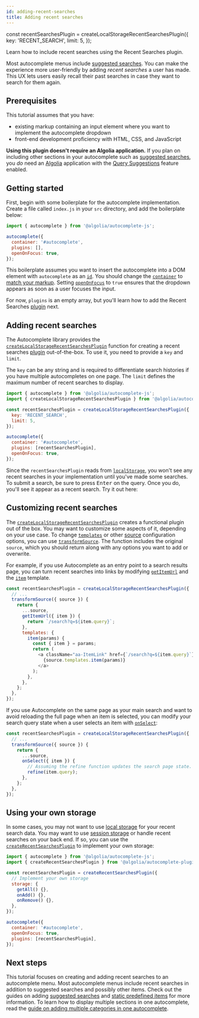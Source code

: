 ```yaml
---
id: adding-recent-searches
title: Adding recent searches
---
```


const recentSearchesPlugin = createLocalStorageRecentSearchesPlugin({
  key: 'RECENT_SEARCH',
  limit: 5,
});

Learn how to include recent searches using the Recent Searches plugin.

Most autocomplete menus include [suggested searches](adding-suggested-searches). You can make the experience more user-friendly by adding _recent searches_ a user has made. This UX lets users easily recall their past searches in case they want to search for them again.

## Prerequisites

This tutorial assumes that you have:

- existing markup containing an input element where you want to implement the autocomplete dropdown
- front-end development proficiency with HTML, CSS, and JavaScript

**Using this plugin doesn't require an Algolia application.** If you plan on including other sections in your autocomplete such as [suggested searches](adding-suggested-searches), you _do_ need an [Algolia](https://www.algolia.com/) application with the [Query Suggestions](https://www.algolia.com/doc/guides/building-search-ui/ui-and-ux-patterns/query-suggestions/js/) feature enabled.

## Getting started

First, begin with some boilerplate for the autocomplete implementation. Create a file called `index.js` in your `src` directory, and add the boilerplate below:

```js title="index.js"
import { autocomplete } from '@algolia/autocomplete-js';

autocomplete({
  container: '#autocomplete',
  plugins: [],
  openOnFocus: true,
});
```

This boilerplate assumes you want to insert the autocomplete into a DOM element with `autocomplete` as an [`id`](https://developer.mozilla.org/en-US/docs/Web/HTML/Global_attributes/id). You should change the [`container`](autocomplete-js/#container) to [match your markup](basic-options). Setting [`openOnFocus`](autocomplete-js/#openonfocus) to `true` ensures that the dropdown appears as soon as a user focuses the input.

For now, `plugins` is an empty array, but you'll learn how to add the Recent Searches [plugin](plugins) next.

## Adding recent searches

The Autocomplete library provides the [`createLocalStorageRecentSearchesPlugin`](createlocalstoragerecentsearchesplugin) function for creating a recent searches [plugin](plugins) out-of-the-box. To use it, you need to provide a `key` and `limit`.

The `key` can be any string and is required to differentiate search histories if you have multiple autocompletes on one page. The `limit` defines the maximum number of recent searches to display.

```js title="index.js"
import { autocomplete } from '@algolia/autocomplete-js';
import { createLocalStorageRecentSearchesPlugin } from '@algolia/autocomplete-plugin-recent-searches';

const recentSearchesPlugin = createLocalStorageRecentSearchesPlugin({
  key: 'RECENT_SEARCH',
  limit: 5,
});

autocomplete({
  container: '#autocomplete',
  plugins: [recentSearchesPlugin],
  openOnFocus: true,
});
```

Since the `recentSearchesPlugin` reads from [`localStorage`](https://developer.mozilla.org/en-US/docs/Web/API/Window/localStorage), you won't see any recent searches in your implementation until you've made some searches. To submit a search, be sure to press <kbd>Enter</kbd> on the query. Once you do, you'll see it appear as a recent search. Try it out here:

<AutocompleteExample openOnFocus={true} plugins={[recentSearchesPlugin]} />

## Customizing recent searches

The [`createLocalStorageRecentSearchesPlugin`](createLocalStorageRecentSearchesPlugin) creates a functional plugin out of the box. You may want to customize some aspects of it, depending on your use case. To change [`templates`](templates) or other [source](sources) configuration options, you can use [`transformSource`](createLocalStorageRecentSearchesPlugin/#transformsource). The function includes the original `source`, which you should return along with any options you want to add or overwrite.

For example, if you use Autocomplete as an entry point to a search results page, you can turn recent searches into links by modifying [`getItemUrl`](sources/#getitemurl) and the [`item`](templates#item) template.

```js
const recentSearchesPlugin = createLocalStorageRecentSearchesPlugin({
  // ...
  transformSource({ source }) {
    return {
      ...source,
      getItemUrl({ item }) {
        return `/search?q=${item.query}`;
      },
      templates: {
        item(params) {
          const { item } = params;
          return (
            <a className="aa-ItemLink" href={`/search?q=${item.query}`}>
              {source.templates.item(params)}
            </a>
          );
        },
      },
    };
  },
});
```

If you use Autocomplete on the same page as your main search and want to avoid reloading the full page when an item is selected, you can modify your search query state when a user selects an item with [`onSelect`](sources/#onselect):

```js
const recentSearchesPlugin = createLocalStorageRecentSearchesPlugin({
  // ...
  transformSource({ source }) {
    return {
      ...source,
      onSelect({ item }) {
        // Assuming the refine function updates the search page state.
        refine(item.query);
      },
    };
  },
});
```

## Using your own storage

In some cases, you may not want to use [local storage](https://developer.mozilla.org/en-US/docs/Web/API/Window/localStorage) for your recent search data. You may want to use [session storage](https://developer.mozilla.org/en-US/docs/Web/API/Window/sessionStorage) or handle recent searches on your back end. If so, you can use the [`createRecentSearchesPlugin`](createRecentSearchesPlugin) to implement your own storage:

```js title="index.js"
import { autocomplete } from '@algolia/autocomplete-js';
import { createRecentSearchesPlugin } from '@algolia/autocomplete-plugin-recent-searches';

const recentSearchesPlugin = createRecentSearchesPlugin({
  // Implement your own storage
  storage: {
    getAll() {},
    onAdd() {},
    onRemove() {},
  },
});

autocomplete({
  container: '#autocomplete',
  openOnFocus: true,
  plugins: [recentSearchesPlugin],
});
```

## Next steps

This tutorial focuses on creating and adding recent searches to an autocomplete menu. Most autocomplete menus include recent searches in addition to suggested searches and possibly other items. Check out the guides on adding [suggested searches](adding-suggested-searches) and [static predefined items](sources#using-static-sources) for more information. To learn how to display multiple sections in one autocomplete, read the [guide on adding multiple categories in one autocomplete](including-multiple-result-types).
